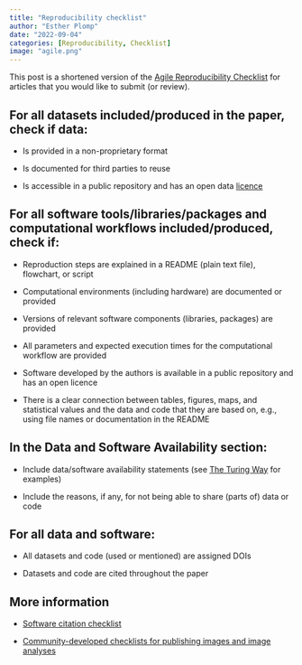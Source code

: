 ```yaml
---
title: "Reproducibility checklist"
author: "Esther Plomp"
date: "2022-09-04"
categories: [Reproducibility, Checklist]
image: "agile.png"
---
```


This post is a shortened version of the [Agile Reproducibility Checklist](https://osf.io/phmce/) for articles that you would like to submit (or review).

## For all datasets included/produced in the paper, check if data:

-   Is provided in a non-proprietary format

-   Is documented for third parties to reuse

-   Is accessible in a public repository and has an open data [licence](https://estherplomp.github.io/TNW-OS-support/posts/licenses/)

## For all software tools/libraries/packages and computational workflows included/produced, check if:

-   Reproduction steps are explained in a README (plain text file), flowchart, or script

-   Computational environments (including hardware) are documented or provided

-   Versions of relevant software components (libraries, packages) are provided

-   All parameters and expected execution times for the computational workflow are provided

-   Software developed by the authors is available in a public repository and has an open licence

-   There is a clear connection between tables, figures, maps, and statistical values and the data and code that they are based on, e.g., using file names or documentation in the README

## In the Data and Software Availability section:

-   Include data/software availability statements (see [The Turing Way](https://the-turing-way.netlify.app/communication/citable/citable-cite.html?#data-availability-statement-examples) for examples)

-   Include the reasons, if any, for not being able to share (parts of) data or code

## For all data and software:

-   All datasets and code (used or mentioned) are assigned DOIs

-   Datasets and code are cited throughout the paper

## More information

-   [Software citation checklist](https://estherplomp.github.io/TNW-OS-support/posts/software-citation/)

-   [Community-developed checklists for publishing images and image analyses](https://doi.org/10.1038/s41592-023-01987-9)
